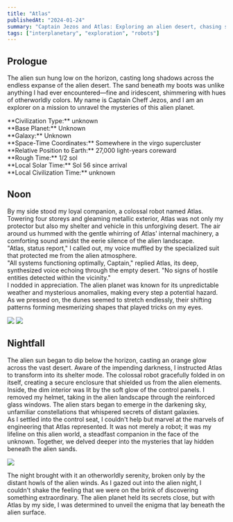 ```yaml
---
title: "Atlas"
publishedAt: "2024-01-24"
summary: "Captain Jezos and Atlas: Exploring an alien desert, chasing secrets under alien stars."
tags: ["interplanetary", "exploration", "robots"]
---
```


## Prologue

The alien sun hung low on the horizon, casting long shadows across the endless
expanse of the alien desert. The sand beneath my boots was unlike anything I had ever
encountered—fine and iridescent, shimmering with hues of otherworldly colors. My name
is Captain Cheff Jezos, and I am an explorer on a mission to unravel the mysteries
of this alien planet.

<Alert>
  **Civilization Type:** unknown<br />
  **Base Planet:** Unknown<br />
  **Galaxy:** Unknown<br />
  **Space-Time Coordinates:** Somewhere in the virgo supercluster<br />
  **Relative Position to Earth:** 27,000 light-years coreward<br />
  **Rough Time:** 1/2 sol <br />
  **Local Solar Time:** Sol 56 since arrival<br />
  **Local Civilization Time:** unknown
</Alert>

## Noon
By my side stood my loyal companion, a colossal robot named Atlas. Towering four storeys and gleaming metallic exterior, Atlas was not only my protector but also my shelter
and vehicle in this unforgiving desert. The air around us hummed with the gentle whirring
of Atlas' internal machinery, a comforting sound amidst the eerie silence of the alien landscape.
<br/>
"Atlas, status report," I called out, my voice muffled by the specialized suit that
protected me from the alien atmosphere.
<br/>
"All systems functioning optimally, Captain," replied Atlas, its deep, synthesized
voice echoing through the empty desert. "No signs of hostile entities detected within the vicinity."
<br/>
I nodded in appreciation. The alien planet was known for its unpredictable weather
and mysterious anomalies, making every step a potential hazard. As we pressed on,
the dunes seemed to stretch endlessly, their shifting patterns forming mesmerizing
shapes that played tricks on my eyes.

<div className="grid grid-cols-2 grid-rows-2 gap-1 overflow-clip rounded-lg">
  <Image
    width={600}
    height={400}
    src="/read/atlas/atlas0.jpg"
    caption="It is powered by a miniature Helion core."
  />
  <Image
    width={600}
    height={400}
    src="/read/atlas/atlas1.jpg"
    caption="Atlas towers almost four storeys high!"
  />
</div>

## Nightfall
The alien sun began to dip below the horizon, casting an orange glow across the vast
desert. Aware of the impending darkness, I instructed Atlas to transform into its
shelter mode. The colossal robot gracefully folded in on itself, creating a secure
enclosure that shielded us from the alien elements.
<br/>
Inside, the dim interior was lit by the soft glow of the control panels. I removed
my helmet, taking in the alien landscape through the reinforced glass windows.
The alien stars began to emerge in the darkening sky, unfamiliar constellations
that whispered secrets of distant galaxies.
<br/>
As I settled into the control seat, I couldn't help but marvel at the marvels of
engineering that Atlas represented. It was not merely a robot; it was my lifeline
on this alien world, a steadfast companion in the face of the unknown. Together, we delved deeper into the mysteries that lay hidden beneath the alien sands.

<Image
  width={1000}
  height={400}
  src="/read/atlas/atlas2.jpg"
  caption="The barren desert. I wonder if there's intelligent life on this Alien planet."
/>

The night brought with it an otherworldly serenity, broken only by the distant howls
of the alien winds. As I gazed out into the alien night, I couldn't shake the feeling
that we were on the brink of discovering something extraordinary. The alien planet
held its secrets close, but with Atlas by my side, I was determined to unveil the
enigma that lay beneath the alien surface.